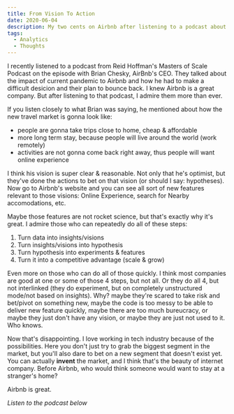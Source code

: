 ```yaml
---
title: From Vision To Action
date: 2020-06-04
description: My two cents on Airbnb after listening to a podcast about Airbnb
tags:
  - Analytics
  - Thoughts
---
```


I recently listened to a podcast from Reid Hoffman's Masters of Scale Podcast on the episode with Brian Chesky, AirBnb's CEO. They talked about the impact of current pandemic to Airbnb and how he had to make a difficult desicion and their plan to bounce back. I knew Airbnb is a great company. But after listening to that podcast, I admire them more than ever. 

If you listen closely to what Brian was saying, he mentioned about how the new travel market is gonna look like:
- people are gonna take trips close to home, cheap & affordable
- more long term stay, because people will live around the world (work remotely)
- activities are not gonna come back right away, thus people will want online experience

I think his vision is super clear & reasonable. Not only that he's optimist, but they've done the actions to bet on that vision (or should I say: hypotheses). Now go to Airbnb's website and you can see all sort of new features relevant to those visions: Online Experience, search for Nearby accomodations, etc. 

Maybe those features are not rocket science, but that's exactly why it's great. I admire those who can repeatedly do all of these steps: 
1. Turn data into insights/visions
2. Turn insights/visions into hypothesis 
3. Turn hypothesis into experiments & features
4. Turn it into a competitive advantage (scale & grow)

Even more on those who can do all of those quickly. I think most companies are good at one or some of those 4 steps, but not all. Or they do all 4, but not interlinked (they do experiment, but on completely unstructured mode/not based on insights). Why? maybe they're scared to take risk and bet/pivot on something new, maybe the code is too messy to be able to deliver new feature quickly, maybe there are too much bureucracy, or maybe they just don't have any vision, or maybe they are just not used to it. Who knows.

Now that's disappointing. I love working in tech industry because of the possibilities. Here you don't just try to grab the biggest segment in the market, but you'll also dare to bet on a new segment that doesn't exist yet. You can actually **invent** the market, and I think that's the beauty of internet company.  Before Airbnb, who would think someone would want to stay at a stranger's home?

Airbnb is great.



*Listen to the podcast below*

<SpotifyPlayer
  uri="spotify:episode:612iuE2yoS6sX1GGfaDE7W"
  size="large"
  theme="black"
  view="list"
/>





